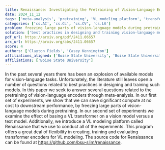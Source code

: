 ```yaml
---
title: Renaissance: Investigating the Pretraining of Vision-Language Encoders
date: 2024_11_12
tags: ['meta-analysis', 'pretraining', 'VL modeling platform', 'transformer encoders', 'vision-language encoders', 'Renaissance', 'vision-language tasks']
categories: ['cs.AI', 'cs.CL', 'cs.CV', 'cs.LG']
problem: freezing large parts of vision-language models during pretraining
solution: ['best practices in designing and training vision-language models']
pdf_url: https://arxiv.org/pdf/2411.06657
arx_url: https://arxiv.org/abs/2411.06657
score: 4
authors: ['Clayton Fields', 'Casey Kennington']
affiliations_aligned: ['Boise State University', 'Boise State University']
affiliations: ['Boise State University']
---
```



In the past several years there has been an explosion of available models for vision-language tasks. Unfortunately, the literature still leaves open a number of questions related to best practices in designing and training such models. In this paper we seek to answer several questions related to the pretraining of vision-language encoders through meta-analysis. In our first set of experiments, we show that we can save significant compute at no cost to downstream performance, by freezing large parts of vision-language models during pretraining. In our second set of experiments we examine the effect of basing a VL transformer on a vision model versus a text model. Additionally, we introduce a VL modeling platform called Renaissance that we use to conduct all of the experiments. This program offers a great deal of flexibility in creating, training and evaluating transformer encoders for VL modeling. The source code for Renaissance can be found at https://github.com/bsu-slim/renaissance.